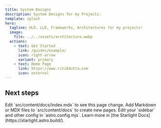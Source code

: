 ```yaml
---
title: System Designs
description: System Designs for my Projects.
template: splash
hero:
  tagline: HLD, LLD, Frameworks, Architectures for my projects!
  image:
    file: ../../assets/architecture.webp
  actions:
    - text: Get Started
      link: /guides/example/
      icon: right-arrow
      variant: primary
    - text: Home Page
      link: https://www.ritikdutta.com
      icon: external
---
```



## Next steps

<CardGrid stagger>
	<Card title="Update content" icon="pencil">
		Edit `src/content/docs/index.mdx` to see this page change.
	</Card>
	<Card title="Add new content" icon="add-document">
		Add Markdown or MDX files to `src/content/docs` to create new pages.
	</Card>
	<Card title="Configure your site" icon="setting">
		Edit your `sidebar` and other config in `astro.config.mjs`.
	</Card>
	<Card title="Read the docs" icon="open-book">
		Learn more in [the Starlight Docs](https://starlight.astro.build/).
	</Card>
	
</CardGrid>

